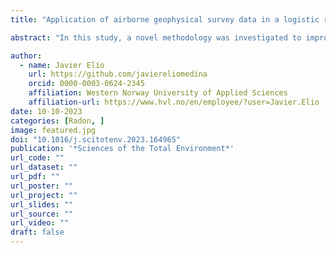```yaml
---
title: "Application of airborne geophysical survey data in a logistic regression model to improve the predictive power of geogenic radon maps. A case study in Castleisland, County Kerry, Ireland"

abstract: "In this study, a novel methodology was investigated to improve the spatial resolution and predictive power of geogenic radon maps. The data inputs comprise indoor radon measurements and seven geogenic factors including geological data (i.e. bedrock and Quaternary geology, aquifer type and soil permeability) and airborne geophysical parameters (i.e. magnetic field strength, gamma-ray radiation and electromagnetic resistivity). The methodology was tested in Castleisland southwest Ireland, a radon-prone area identified based on the results of previous indoor radon surveys. The developed model was capable of justifying almost 75 % of the variation in geogenic radon potential. It was found that the attributes with the greatest statistical significance were equivalent uranium content (EqU) and soil permeability. A new radon potential map was produced at a higher spatial resolution compared with the original map, which did not include geophysical parameter data. In the final step, the activity of radon in soil gas was measured at 87 sites, and the correlation between the observed soil gas radon and geophysical properties was evaluated. The results indicate that any model using only geophysical data cannot accurately predict soil radon activity and that geological information should be integrated to achieve a successful prediction model. Furthermore, we found that EqU is a better indicator for predicting indoor radon potential than the measured soil radon concentrations."

author: 
  - name: Javier Elío
    url: https://github.com/javiereliomedina
    orcid: 0000-0003-0624-2345
    affiliation: Western Norway University of Applied Sciences
    affiliation-url: https://www.hvl.no/en/employee/?user=Javier.Elio 
date: 10-10-2023
categories: [Radon, ]
image: featured.jpg
doi: "10.1016/j.scitotenv.2023.164965"
publication: '*Sciences of the Total Environment*'
url_code: ""
url_dataset: ""
url_pdf: ""
url_poster: ""
url_project: ""
url_slides: ""
url_source: ""
url_video: ""
draft: false
---
```

